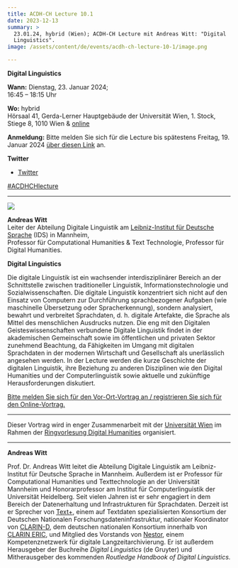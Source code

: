```yaml
---
title: ACDH-CH Lecture 10.1
date: 2023-12-13
summary: >
  23.01.24, hybrid (Wien); ACDH-CH Lecture mit Andreas Witt: "Digital
  Linguistics".
image: /assets/content/de/events/acdh-ch-lecture-10-1/image.png

---
```


**Digital Linguistics**

**Wann:** Dienstag, 23. Januar 2024;\
16:45 – 18:15 Uhr

**Wo:** hybrid\
Hörsaal 41, Gerda-Lerner Hauptgebäude der Universität Wien, 1. Stock, Stiege 8, 1010 Wien & [online](https://ustream.univie.ac.at/paella/ui/watch.html?id=cda9ff69-20c5-45f3-bc72-7896376b7838)

**Anmeldung:** Bitte melden Sie sich für die Lecture bis spätestens Freitag, 19. Januar 2024 [über diesen Link](https://www.oeaw.ac.at/acdh/events/registration/acdh-ch-lecture) an.

**Twitter**

* [Twitter](https://twitter.com/AtClariah)

[#ACDHCHlecture](https://twitter.com/search?q=%23ACDHCHLecture\&src=typed_query)

***

![](/assets/content/de/events/acdh-ch-lecture-10-1/andreas-witt.jpg)

**Andreas Witt**\
Leiter der Abteilung Digitale Linguistik am [Leibniz-Institut für Deutsche Sprache](https://www.ids-mannheim.de/digspra/personal/witt/) (IDS) in Mannheim,\
Professor für Computational Humanities & Text Technologie, Professor für Digital Humanities.

**Digital Linguistics**

Die digitale Linguistik ist ein wachsender interdisziplinärer Bereich an der Schnittstelle zwischen traditioneller Linguistik, Informationstechnologie und Sozialwissenschaften. Die digitale Linguistik konzentriert sich nicht auf den Einsatz von Computern zur Durchführung sprachbezogener Aufgaben (wie maschinelle Übersetzung oder Spracherkennung), sondern analysiert, bewahrt und verbreitet Sprachdaten, d. h. digitale Artefakte, die Sprache als Mittel des menschlichen Ausdrucks nutzen. Die eng mit den Digitalen Geisteswissenschaften verbundene Digitale Linguistik findet in der akademischen Gemeinschaft sowie im öffentlichen und privaten Sektor zunehmend Beachtung, da Fähigkeiten im Umgang mit digitalen Sprachdaten in der modernen Wirtschaft und Gesellschaft als unerlässlich angesehen werden. In der Lecture werden die kurze Geschichte der digitalen Linguistik, ihre Beziehung zu anderen Disziplinen wie den Digital Humanities und der Computerlinguistik sowie aktuelle und zukünftige Herausforderungen diskutiert.

[Bitte melden Sie sich für den Vor-Ort-Vortrag an / registrieren Sie sich für den Online-Vortrag.](https://www.oeaw.ac.at/acdh/events/registration/acdh-ch-lecture)

***

Dieser Vortrag wird in enger Zusammenarbeit mit der [Universität Wien](https://acdh.univie.ac.at/) im Rahmen der [Ringvorlesung Digital Humanities](/events/ringvorlesung-digital-humanities-23-24/) organisiert.

***

**Andreas Witt**

Prof. Dr. Andreas Witt leitet die Abteilung Digitale Linguistik am Leibniz-Institut für Deutsche Sprache in Mannheim. Außerdem ist er Professor für Computational Humanities und Texttechnologie an der Universität Mannheim und Honorarprofessor am Institut für Computerlinguistik der Universität Heidelberg. Seit vielen Jahren ist er sehr engagiert in dem Bereich der Datenerhaltung und Infrastrukturen für Sprachdaten. Derzeit ist er Sprecher von [Text+](https://text-plus.org/), einem auf Textdaten spezialisierten Konsortium der Deutschen Nationalen Forschungsdateninfrastruktur, nationaler Koordinator von [CLARIN-D](https://www.clarin-d.net/de/), dem deutschen nationalen Konsortium innerhalb von [CLARIN ERIC](https://www.clarin.eu/), und Mitglied des Vorstands von [Nestor](https://www.langzeitarchivierung.de/Webs/nestor/DE/Home/home_node.html), einem Kompetenznetzwerk für digitale Langzeitarchivierung. Er ist außerdem Herausgeber der Buchreihe *Digital Linguistics* (de Gruyter) und Mitherausgeber des kommenden *Routledge Handbook of Digital Linguistics.*
